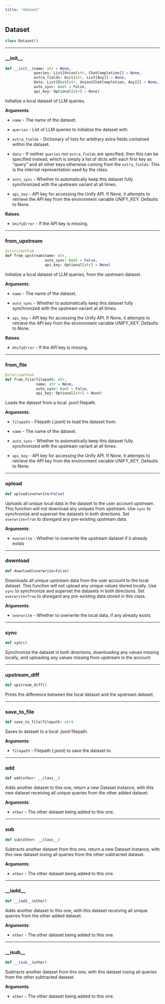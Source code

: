 ```yaml
---
title: 'dataset'
---
```


<a id="dataset.Dataset"></a>

## Dataset

```python
class Dataset()
```

<a id="dataset.Dataset.__init__"></a>

---

### \_\_init\_\_

```python
def __init__(name: str = None,
             queries: List[Union[str, ChatCompletion]] = None,
             extra_fields: Dict[str, List[Any]] = None,
             data: List[Dict[str, Union[ChatCompletion, Any]]] = None,
             auto_sync: bool = False,
             api_key: Optional[str] = None)
```

Initialize a local dataset of LLM queries.

**Arguments**:

- `name` - The name of the dataset.
  
- `queries` - List of LLM queries to initialize the dataset with.
  
- `extra_fields` - Dictionary of lists for arbitrary extra fields contained
  within the dataset.
  
- `data` - If neither `queries` nor `extra_fields` are specified, then this can
  be specified instead, which is simply a list of dicts with each first key as
  "query" and all other keys otherwise coming from the `extra_fields`. This is
  the internal representation used by the class.
  
- `auto_sync` - Whether to automatically keep this dataset fully synchronized
  with the upstream variant at all times.
  
- `api_key` - API key for accessing the Unify API. If None, it attempts to
  retrieve the API key from the environment variable UNIFY_KEY. Defaults to
  None.
  

**Raises**:

- `UnifyError` - If the API key is missing.

<a id="dataset.Dataset.from_upstream"></a>

---

### from\_upstream

```python
@staticmethod
def from_upstream(name: str,
                  auto_sync: bool = False,
                  api_key: Optional[str] = None)
```

Initialize a local dataset of LLM queries, from the upstream dataset.

**Arguments**:

- `name` - The name of the dataset.
  
- `auto_sync` - Whether to automatically keep this dataset fully synchronized
  with the upstream variant at all times.
  
- `api_key` - API key for accessing the Unify API. If None, it attempts to
  retrieve the API key from the environment variable UNIFY_KEY. Defaults to
  None.
  

**Raises**:

- `UnifyError` - If the API key is missing.

<a id="dataset.Dataset.from_file"></a>

---

### from\_file

```python
@staticmethod
def from_file(filepath: str,
              name: str = None,
              auto_sync: bool = False,
              api_key: Optional[str] = None)
```

Loads the dataset from a local .jsonl filepath.

**Arguments**:

- `filepath` - Filepath (.jsonl) to load the dataset from.
  
- `name` - The name of the dataset.
  
- `auto_sync` - Whether to automatically keep this dataset fully synchronized
  with the upstream variant at all times.
  
- `api_key` - API key for accessing the Unify API. If None, it attempts to
  retrieve the API key from the environment variable UNIFY_KEY. Defaults to
  None.

<a id="dataset.Dataset.upload"></a>

---

### upload

```python
def upload(overwrite=False)
```

Uploads all unique local data in the dataset to the user account upstream.
This function will not download any uniques from upstream.
Use `sync` to synchronize and superset the datasets in both directions.
Set `overwrite=True` to disregard any pre-existing upstream data.

**Arguments**:

- `overwrite` - Whether to overwrite the upstream dataset if it already exists

<a id="dataset.Dataset.download"></a>

---

### download

```python
def download(overwrite=False)
```

Downloads all unique upstream data from the user account to the local dataset.
This function will not upload any unique values stored locally.
Use `sync` to synchronize and superset the datasets in both directions.
Set `overwrite=True` to disregard any pre-existing data stored in this class.

**Arguments**:

- `overwrite` - Whether to overwrite the local data, if any already exists

<a id="dataset.Dataset.sync"></a>

---

### sync

```python
def sync()
```

Synchronize the dataset in both directions, downloading any values missing
locally, and uploading any values missing from upstream in the account.

<a id="dataset.Dataset.upstream_diff"></a>

---

### upstream\_diff

```python
def upstream_diff()
```

Prints the difference between the local dataset and the upstream dataset.

<a id="dataset.Dataset.save_to_file"></a>

---

### save\_to\_file

```python
def save_to_file(filepath: str)
```

Saves to dataset to a local .jsonl filepath.

**Arguments**:

- `filepath` - Filepath (.jsonl) to save the dataset to.

<a id="dataset.Dataset.add"></a>

---

### add

```python
def add(other: __class__)
```

Adds another dataset to this one, return a new Dataset instance, with this
new dataset receiving all unique queries from the other added dataset.

**Arguments**:

- `other` - The other dataset being added to this one.

<a id="dataset.Dataset.sub"></a>

---

### sub

```python
def sub(other: __class__)
```

Subtracts another dataset from this one, return a new Dataset instance, with
this new dataset losing all queries from the other subtracted dataset.

**Arguments**:

- `other` - The other dataset being added to this one.

<a id="dataset.Dataset.__iadd__"></a>

---

### \_\_iadd\_\_

```python
def __iadd__(other)
```

Adds another dataset to this one, with this dataset receiving all unique queries
from the other added dataset.

**Arguments**:

- `other` - The other dataset being added to this one.

<a id="dataset.Dataset.__isub__"></a>

---

### \_\_isub\_\_

```python
def __isub__(other)
```

Subtracts another dataset from this one, with this dataset losing all queries
from the other subtracted dataset.

**Arguments**:

- `other` - The other dataset being added to this one.

<a id="exceptions"></a>
